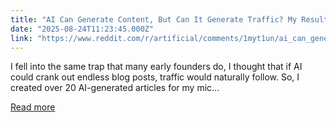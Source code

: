 ```yaml
---
title: "AI Can Generate Content, But Can It Generate Traffic? My Results"
date: "2025-08-24T11:23:45.000Z"
link: "https://www.reddit.com/r/artificial/comments/1myt1un/ai_can_generate_content_but_can_it_generate/"
---
```


I fell into the same trap that many early founders do, I thought that if AI could crank out endless blog posts, traffic would naturally follow. 
 So, I created over 20 AI-generated articles for my mic...

[Read more](https://www.reddit.com/r/artificial/comments/1myt1un/ai_can_generate_content_but_can_it_generate/)

